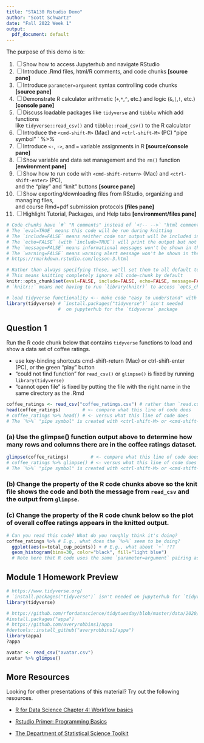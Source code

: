 ```yaml
---
title: "STA130 Rstudio Demo"
author: "Scott Schwartz"
date: "Fall 2022 Week 1"
output:
  pdf_document: default
---
```


<!-- Text in here is "html comments" that are not ever printed out -->
<!-- The block up above controls "YAML" settings of this .Rmd file: 
     for example, knitting this .Rmd will result in a pdf document
     
     Markdown provides simple syntax constructions for document formatting   
     Below we make a nice checklist.  For more examples of Markdown, see
     https://www.rstudio.com/wp-content/uploads/2015/02/rmarkdown-cheatsheet.pdf -->

The purpose of this demo is to:

1. [ ] Show how to access Jupyterhub and navigate RStudio
2. [ ] Introduce .Rmd files, html/R comments, and code chunks **[source pane]**
3. [ ] Introduce `parameter=argument` syntax controlling code chunks **[source pane]**
3. [ ] Demonstrate R calculator arithmetic (`+`,`*`,`^`, etc.) and logic (`&`,`|`,`!`, etc.) **[console pane]**
4. [ ] Discuss loadable packages like `tidyverse` and `tibble` which add functions  
   like `tidyverse::read_csv()` and `tibble::read_csv()` to the R calculator
6. [ ] Introduce the `<cmd-shift-M>` (Mac) and `<ctrl-shift-M>` (PC) "pipe symbol" ` %>%  
6. [ ] Introduce `<-`, `->`, and `=` variable assignments in R **[source/console pane]**
7. [ ] Show variable and data set management and the `rm()` function **[environment pane]**
8. [ ] Show how to run code with `<cmd-shift-return>` (Mac) and `<ctrl-shift-enter>` (PC),  
   and the "play" and "knit" buttons **[source pane]**
9. [ ] Show exporting/downloading files from RStudio, organizing and managing files,  
   and course Rmd+pdf submission protocols **[files pane]**
10. [ ] Highlight Tutorial, Packages, and Help tabs **[environment/files pane]**


<!-- Below is code chunk where R code goes -->
<!-- The `parameter=argument` configuration in the curly brackets controls 
     how the code chunk is used during knitting -->
```r
# Code chunks have `#` "R comments" instead of `<!-- -->` "html comments"
# The `eval=TRUE` means this code will be run during knitting
# The `include=FALSE` means neither code nor output will be included in the knit
# The `echo=FALSE` (with `include=TRUE`) will print the output but not code chunk  
# The `message=FALSE` means informational messages won't be shown in the knit
# The `warning=FALSE` means warning alert message won't be shown in the knit
# https://rmarkdown.rstudio.com/lesson-3.html

# Rather than always specifying these, we'll set them to all default to `FALSE`
# This means knitting completely ignore all code-chunk by default
knitr::opts_chunk$set(eval=FALSE, include=FALSE, echo=FALSE, message=FALSE, warning=FALSE)
# `knitr::` means not having to run `library(knitr)` to access `opts_chunk`
```

<!-- Knitting will completely ignore this code chunk under the above defaults -->
```r
# load tidyverse functionality <-- make code "easy to understand" with comments!
library(tidyverse) # `install.packages("tidyverse")` isn't needed 
                   #  on jupyterhub for the `tidyverse` package
```

## Question 1

Run the R code chunk below that contains `tidyverse` functions to load and show a data set of coffee ratings.

- use key-binding shortcuts cmd-shift-return (Mac) or ctrl-shift-enter (PC), or the green "play" button 
- "could not find function" for `read_csv()` or `glimpse()` is fixed by running `library(tidyverse)` 
- "cannot open file" is fixed by putting the file with the right name in the same directory as the .Rmd


```r
coffee_ratings <- read_csv("coffee_ratings.csv") # rather than `read.csv()`
head(coffee_ratings)        # <- compare what this line of code does
# coffee_ratings %>% head() # <- versus what this line of code does
# The `%>%` "pipe symbol" is created with <ctrl-shift-M> or <cmd-shift-M>
```
<!-- The "pipe symbol" in other context is sometimes `|`; but, since this is
     the logical `or` operator in R, for R the "pipe symbol is `%>%` -->


### (a) Use the glimpse() function output above to determine how many rows and columns there are in the coffee ratings dataset. 

```r
glimpse(coffee_ratings)        # <- compare what this line of code does
# coffee_ratings %>% glimpse() # <- versus what this line of code does
# The `%>%` "pipe symbol" is created with <ctrl-shift-M> or <cmd-shift-M>
```

### (b) Change the property of the R code chunks above so the knit file shows the code and both the message from `read_csv` and the output from `glimpse`.

### (c) Change the property of the R code chunk below so the plot of overall coffee ratings appears in the knitted output.

```r
# Can you read this code? What do you roughly think it's doing?
coffee_ratings %>% # E.g., what does the `%>%` seem to be doing?
  ggplot(aes(x=total_cup_points)) + # E.g., what about `+` !??
  geom_histogram(bins=30, color="black", fill="light blue")
  # Note here that R code uses the same `parameter=argument` pairing as knitting
```

## Module 1 Homework Preview

```r
# https://www.tidyverse.org/
# `install.packages("tidyverse")` isn't needed on jupyterhub for `tidyverse`
library(tidyverse)
```

```r
# https://github.com/rfordatascience/tidytuesday/blob/master/data/2020/2020-08-11/readme.md
#install.packages("appa")
# https://github.com/averyrobbins1/appa
#devtools::install_github("averyrobbins1/appa")
library(appa)
?appa
```

```r
avatar <- read_csv("avatar.csv")
avatar %>% glimpse()
```

## More Resources

Looking for other presentations of this material? Try out the following resources.

- [R for Data Science Chapter 4: Workflow basics](https://r4ds.had.co.nz/workflow-basics.html)

- [Rstudio Primer: Programming Basics](https://rstudio.cloud/learn/primers/1.2)

- [The Department of Statistical Science Toolkit](https://dosstoolkit.com/)

